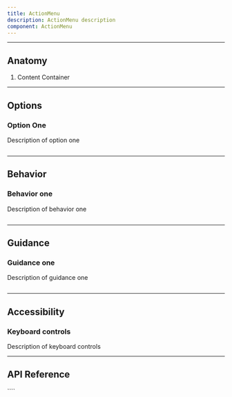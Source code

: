 ```yaml
---
title: ActionMenu
description: ActionMenu description
component: ActionMenu
---
```


---

## Anatomy

<Anatomy
  src="/img/components/ActionMenu/anatomy.svg"
  caption="Note: Image not to scale"
/>

1. Content Container

---

## Options

### Option One

Description of option one

```jsx withPreview

```

---

## Behavior

### Behavior one

Description of behavior one

```jsx withPreview

```

---

## Guidance

### Guidance one

Description of guidance one

```jsx withPreview isGuide="error"

```

---

## Accessibility

### Keyboard controls

Description of keyboard controls

---

## API Reference

<PropsTable props={propsTable} />
````
